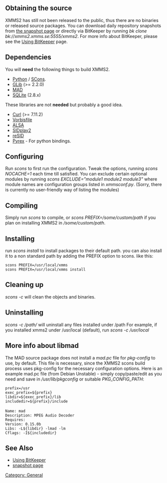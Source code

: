{{Navbar}}

== Obtaining the source ==

XMMS2 has still not been released to the public, thus there are no binaries or released source packages. You can download daily repository snapshots from [http://xmms2.xmms.org/snapshots/ the snapshot page] or directly via BitKeeper by running ''bk clone bk://xmms2.xmms.se:5555/xmms2''. For more info about BitKeeper, please see the [[Using BitKeeper]] page.

== Dependencies ==

You will '''need''' the following things to build XMMS2.

* [http://www.python.org/ Python] / [http://www.scons.org/ SCons].
* [http://www.gtk.org/ GLib] (>= 2.2.0)
* [http://www.underbit.com/products/mad/ MAD]
* [http://www.sqlite.org SQLite] (2.8.x)


These libraries are not '''needed''' but probably a good idea.

* [http://curl.haxx.se Curl] (>= 7.11.2)
* [http://www.xiph.org Vorbisfile]
* [http://www.alsa-project.org ALSA]
* [http://sidplay2.sourceforge.net/ SIDplay2]
* [http://www.geocities.com/SiliconValley/Lakes/5147/resid/ reSID]
* [http://www.cosc.canterbury.ac.nz/~greg/python/Pyrex/ Pyrex] - For python bindings.

== Configuring ==
Run ''scons'' to first run the configuration. Tweak the options, running ''scons NOCACHE=1'' each time till satisfied. You can exclude certain optional modules by running ''scons EXCLUDE="module1 module2 module3"'' where module names are configuration groups listed in ''xmmsconf.py''. (Sorry, there is currently no user-friendly way of listing the modules)

== Compiling ==
Simply run ''scons'' to compile, or ''scons PREFIX=/some/custom/path'' if you plan on installing XMMS2 in ''/some/custom/path''.

== Installing ==

run ''scons install'' to install packages to their default path. you can also install it to a non standard path by adding the PREFIX option to scons. like this:

 scons PREFIX=/usr/local/xmms
 scons PREFIX=/usr/local/xmms install

== Cleaning up ==

''scons -c'' will clean the objects and binaries.

== Uninstalling ==
''scons -c /path/'' will uninstall any files installed under /path
For example, if you installed xmms2 under /usr/local (default), run ''scons -c /usr/local''

== More info about libmad ==

The MAD source package does not install a ''mad.pc'' file for ''pkg-config'' to use, by default. This file is necessary, since the XMMS2 scons build process uses pkg-config for the necessary configuration options. Here is an example mad.pc file (from Debian Unstable) - simply copy/paste/edit as you need and save in ''/usr/lib/pkgconfig'' or suitable ''PKG_CONFIG_PATH'':

 prefix=/usr
 exec_prefix=${prefix}
 libdir=${exec_prefix}/lib
 includedir=${prefix}/include
 
 Name: mad
 Description: MPEG Audio Decoder
 Requires:
 Version: 0.15.0b
 Libs: -L${libdir} -lmad -lm
 Cflags: -I${includedir}

== See Also ==
* [[Using BitKeeper]]
* [http://xmms2.xmms.org/snapshots/ snapshot page]

[[Category: General]]